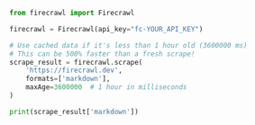 ```python Python
from firecrawl import Firecrawl

firecrawl = Firecrawl(api_key="fc-YOUR_API_KEY")

# Use cached data if it's less than 1 hour old (3600000 ms)
# This can be 500% faster than a fresh scrape!
scrape_result = firecrawl.scrape(
    'https://firecrawl.dev', 
    formats=['markdown'],
    maxAge=3600000  # 1 hour in milliseconds
)

print(scrape_result['markdown'])
```
